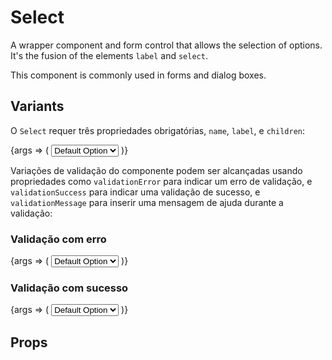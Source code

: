 
<Meta title="Forms/Select" component={Select} />

# Select

A wrapper component and form control that allows the selection of options. It's the fusion of the elements `label` and
`select`.

This component is commonly used in forms and dialog boxes.

## Variants

O `Select` requer três propriedades obrigatórias, `name`, `label`, e `children`:

<Canvas>
    <Story name="Regular Select" args={{ name: "selectName", label: "Select Label" }}>
        {args => (
            <Select {...args}>
                <option value="1">Default Option</option>
                <option value="2">Option 2</option>
            </Select>
        )}
    </Story>
</Canvas>

Variações de validação do componente podem ser alcançadas usando propriedades como `validationError` para indicar um
erro de validação, e `validationSuccess` para indicar uma validação de sucesso, e `validationMessage` para inserir uma
mensagem de ajuda durante a validação:

### Validação com erro

<Canvas>
    <Story
        name="Error Select"
        args={{
            name: "selectName",
            label: "Select Label",
            validationError: true,
            validationMessage: "There seems to be something wrong with your select",
        }}
    >
        {args => (
            <Select {...args}>
                <option value="1">Default Option</option>
                <option value="2">Option 2</option>
            </Select>
        )}
    </Story>
</Canvas>

### Validação com sucesso

<Canvas>
    <Story name="Success Select" args={{ name: "selectName", label: "Select Label", validationSuccess: true }}>
        {args => (
            <Select {...args}>
                <option value="1">Default Option</option>
                <option value="2">Option 2</option>
            </Select>
        )}
    </Story>
</Canvas>

## Props

<ArgsTable of={Select} />

